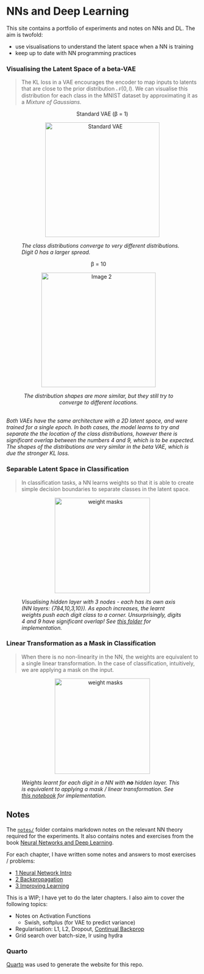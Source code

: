 # NNs and Deep Learning

This site contains a portfolio of experiments and notes on NNs and DL. The aim is twofold:

- use visualisations to understand the latent space when a NN is training
- keep up to date with NN programming practices

### Visualising the Latent Space of a beta-VAE

> The KL loss in a VAE encourages the encoder to map inputs to latents that are close to the prior distribution $\mathcal{N}(0, I)$. We can visualise this distribution for each class in the MNIST dataset by approximating it as a _Mixture of Gaussians_.

<div>
<div style="justify-content: space-between;">
  <!-- First Image Block -->
  <figure>
    <p align="center">Standard VAE (β = 1)<br></p>
    <p align="center">
    <img src="experiments/vae/vis/class_latents_20240830-194511l2_e1.gif" alt="Standard VAE" width="300">
      </p>
    <figcaption><em>The class distributions converge to very different distributions. Digit 0 has a larger spread.</em></figcaption>
  </figure>

  <!-- Second Image Block -->
  <figure style="text-align: center; margin-left: 20px;">
    <p align="center">β = 10<br></p>
    <p align="center">
    <img src="experiments/vae/vis/class_latents_20240830-221914l2_e1+b10.gif" alt="Image 2" width="300">
    </p>
    <figcaption><em>
    The distribution shapes are more similar, but they still try to converge to different locations.
    </em></figcaption>
  </figure>
</div>
<p align="left">
  <br>
<em>
Both VAEs have the same architecture with a 2D latent space, and were trained for a single epoch. In both cases, the model learns to try and separate the the location of the class distributions, however there is significant overlap between the numbers 4 and 9, which is to be expected. The shapes of the distributions are very similar in the beta VAE, which is due the stronger KL loss.
</em>
</p>
</div>

### Separable Latent Space in Classification

> In classification tasks, a NN learns weights so that it is able to create simple decision boundaries to separate classes in the latent space.

<figure>
  <p align="center">
    <img src="./experiments/classifier/latent-space/latent_space.gif"  width="250" alt="weight masks" >
  </p>
  <figcaption><em>Visualising hidden layer with 3 nodes - each has its own axis (NN layers: {784,10,3,10}). As epoch increases, the learnt weights push each digit class to a corner. Unsurprisingly, digits 4 and 9 have significant overlap! See <a href="./experiments/classifier/latent-space/">this folder</a> for implementation.</em></figcaption>
</figure>

### Linear Transformation as a Mask in Classification

> When there is no non-linearity in the NN, the weights are equivalent to a single linear transformation. In the case of classification, intuitively, we are applying a mask on the input.

<figure>
  <p align="center">
    <img src="./resources/figures/digit_weights_mse.gif"  width="250" alt="weight masks">
  </p>
  <figcaption><em>Weights learnt for each digit in a NN with <b>no</b> hidden layer. This is equivalent to applying a mask / linear transformation. See <a href="./experiments/classifier/chap1-no_hidden_layer-MSE_loss.ipynb">this notebook</a> for implementation.</em></figcaption>
</figure>

## Notes

The [`notes/`](<notes/>) folder contains markdown notes on the relevant NN theory required for the experiments. It also contains notes and exercises from the book [Neural Networks and Deep Learning](http://neuralnetworksanddeeplearning.com/index.html).

For each chapter, I have written some notes and answers to most exercises / problems:

- [1 Neural Network Intro](<notes/1-NNs_Intro.md>)
- [2 Backpropagation](<notes/2-Backpropagation.md>)
- [3 Improving Learning](<notes/3-Improving_Learning.md>)

This is a WIP; I have yet to do the later chapters.
I also aim to cover the following topics:

- Notes on Activation Functions
  - Swish, softplus (for VAE to predict variance)
- Regularisation: L1, L2, Dropout, [Continual Backprop](https://www.nature.com/articles/s41586-024-07711-7)
- Grid search over batch-size, lr using hydra



### Quarto

[Quarto](https://quarto.org/) was used to generate the website for this repo.